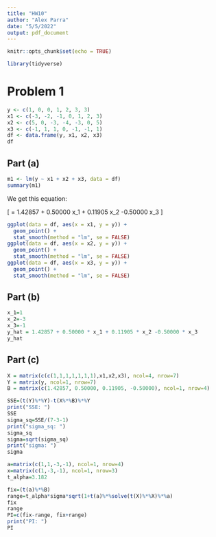 ```yaml
---
title: "HW10"
author: "Alex Parra"
date: "5/5/2022"
output: pdf_document
---
```


```r
knitr::opts_chunk$set(echo = TRUE)
```



```r
library(tidyverse)
```


# Problem 1


```r
y <- c(1, 0, 0, 1, 2, 3, 3)
x1 <- c(-3, -2, -1, 0, 1, 2, 3)
x2 <- c(5, 0, -3, -4, -3, 0, 5)
x3 <- c(-1, 1, 1, 0, -1, -1, 1)
df <- data.frame(y, x1, x2, x3)
df
```

## Part (a)

```r
m1 <- lm(y ~ x1 + x2 + x3, data = df)
summary(m1)
```

We get this equation:

\[
  \hat{y} = 1.42857 + 0.50000 \times x_1 + 0.11905 \times x_2 -0.50000 \times x_3
\]

```r
ggplot(data = df, aes(x = x1, y = y)) +
  geom_point() +
  stat_smooth(method = "lm", se = FALSE)
ggplot(data = df, aes(x = x2, y = y)) +
  geom_point() +
  stat_smooth(method = "lm", se = FALSE)
ggplot(data = df, aes(x = x3, y = y)) +
  geom_point() +
  stat_smooth(method = "lm", se = FALSE)
```

## Part (b)

```r
x_1=1
x_2=-3
x_3=-1
y_hat = 1.42857 + 0.50000 * x_1 + 0.11905 * x_2 -0.50000 * x_3
y_hat
```



## Part (c)

```r

X = matrix(c(c(1,1,1,1,1,1,1),x1,x2,x3), ncol=4, nrow=7)
Y = matrix(y, ncol=1, nrow=7)
B = matrix(c(1.42857, 0.50000, 0.11905, -0.50000), ncol=1, nrow=4)

SSE=(t(Y)%*%Y)-t(X%*%B)%*%Y
print("SSE: ")
SSE
sigma_sq=SSE/(7-3-1)
print("sigma_sq: ")
sigma_sq
sigma=sqrt(sigma_sq)
print("sigma: ")
sigma
```

```r
a=matrix(c(1,1,-3,-1), ncol=1, nrow=4)
x=matrix(c(1,-3,-1), ncol=1, nrow=3)
t_alpha=3.182

fix=(t(a)%*%B)
range=t_alpha*sigma*sqrt(1+t(a)%*%solve(t(X)%*%X)%*%a)
fix
range
PI=c(fix-range, fix+range)
print("PI: ")
PI
```

